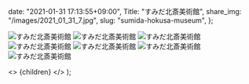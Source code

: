 
  date: "2021-01-31 17:13:55+09:00",
  Title: "すみだ北斎美術館",
  share_img: "/images/2021_01_31_7.jpg",
  slug: "sumida-hokusa-museum",
};

![すみだ北斎美術館](/images/2021_01_31_1.jpg)
![すみだ北斎美術館](/images/2021_01_31_2.jpg)
![すみだ北斎美術館](/images/2021_01_31_3.jpg)
![すみだ北斎美術館](/images/2021_01_31_4.jpg)
![すみだ北斎美術館](/images/2021_01_31_5.jpg)
![すみだ北斎美術館](/images/2021_01_31_6.jpg)
![すみだ北斎美術館](/images/2021_01_31_7.jpg)

  <>
    <Head>
      <title>{meta.Title} | 異郷好実</title>
    </Head>
    <PostLayout meta={meta}>{children}</PostLayout>
  </>
);
